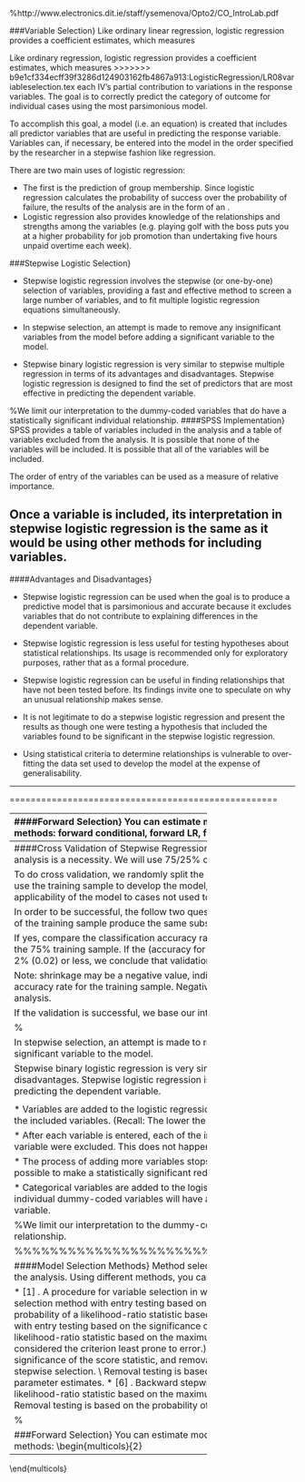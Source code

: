 
%http://www.electronics.dit.ie/staff/ysemenova/Opto2/CO_IntroLab.pdf


###Variable Selection}
Like ordinary linear regression, logistic regression provides a coefficient \textbf{b} estimates, which measures


\subsection{Variable Selection}
Like ordinary regression, logistic regression provides a coefficient \textbf{b} estimates, which measures
>>>>>>> b9e1cf334ecff39f3286d124903162fb4867a913:LogisticRegression/LR08variableselection.tex
each IV's partial contribution to variations in the response variables. The goal is to correctly predict
the category of outcome for individual cases using the most parsimonious model.

\noindent To accomplish this goal, a model (i.e. an equation) is created that includes all predictor variables that are useful in predicting the response variable. Variables can, if necessary, be entered into the model in the order specified by the researcher in a stepwise fashion like regression.


There are two main uses of logistic regression:

*  The first is the prediction of group membership. Since logistic regression calculates the
probability of success over the probability of failure, the results of the analysis are in
the form of an \textbf{odds ratio}.
*  Logistic regression also provides knowledge of the relationships and strengths among
the variables (e.g. playing golf with the boss puts you at a higher probability for job
promotion than undertaking five hours unpaid overtime each week).



###Stepwise Logistic Selection}

*  Stepwise logistic regression involves the stepwise (or one-by-one) selection of variables,
providing a fast and effective method to screen a large number of variables, and to fit
multiple logistic regression equations simultaneously.

*  In stepwise selection, an attempt is made to remove any insignificant variables from the model before adding a significant variable to the model.

*  Stepwise binary logistic regression is very similar to stepwise multiple regression in terms of its advantages and disadvantages. Stepwise logistic regression is designed to find the \textbf{\textit{most parsimonious}} set of predictors that are most effective in predicting the dependent variable.



%We limit our interpretation to the dummy-coded variables that do have a statistically significant individual relationship.
####SPSS Implementation}
SPSS provides a table of variables included in the analysis and a table of variables excluded from the analysis.  It is possible that none of the variables will be included.  It is possible that all of the variables will be included.

The order of entry of the variables can be used as a measure of relative importance.

Once a variable is included, its interpretation in stepwise logistic regression is the same as it would be using other methods for including variables.
-------------------------------------------------
####Advantages and Disadvantages}

*  Stepwise logistic regression can be used when the goal is to produce a predictive model that is parsimonious and accurate because it excludes variables that do not contribute to explaining differences in the dependent variable.

*  Stepwise logistic regression is less useful for testing hypotheses about statistical relationships. Its usage is recommended only for exploratory purposes, rather that as a formal procedure.

*  Stepwise logistic regression can be useful in finding relationships that have not been tested before. Its findings invite one to speculate on why an unusual relationship makes sense.

*  It is not legitimate to do a stepwise logistic regression and present the results as though one were testing a hypothesis that included the variables found to be significant in the stepwise logistic regression.

*  Using statistical criteria to determine relationships is vulnerable to over-fitting the data set used to develop the model at the expense of generalisability.


-------------------------------------------------

===================================================
\begin{quote}
Menard (1995: 54) writes, "there appears to be general agreement that the use of computer-controlled stepwise procedures to select variables is inappropriate for theory testing because it capitalizes on random variations in the data and produces results that tend to be idosyncratic and difficult to replicate in any sample other than the sample in which they were originally obtained."
\end{quote}
-------------------------------------------------
####Forward Selection}
You can estimate models using block entry of variables or any of the following stepwise
methods: forward conditional, forward LR, forward Wald, backward conditional, backward
LR, or backward Wald.


Forward selection is the usual option for a stepwise regression,
starting with the constant-only model and adding variables one at a time. The forward
stepwise logistic regression method utilizes the likelihood ratio test which tests the change in 2LL between steps to determine automatically which variables to add or drop from the model.

-------------------------------------------------
####Cross Validation of Stepwise Regression
When stepwise logistic regression is used, some form of validation analysis is a necessity. We will use 75/25\% cross-validation.

To do cross validation, we randomly split the data set into a 75\% training sample and a 25\% validation sample. We will use the training sample to develop the model, and we test its effectiveness on the validation sample to test the applicability of the model to cases not used to develop it.

In order to be successful, the follow two questions must be answers affirmatively:
Did the stepwise logistic regression of the training sample produce the same subset of predictors produced by the regression model of the full data set?

If yes, compare the classification accuracy rate for the 25\% validation sample to the classification accuracy rate for the 75\% training sample. If the \textbf{shrinkage} (accuracy for the 75\% training sample - accuracy for the 25\% validation sample) is 2\% (0.02) or less, we conclude that validation was successful.

Note: shrinkage may be a negative value, indicating that the accuracy rate for the validation sample is larger than the accuracy rate for the training sample. Negative shrinkage (increase in accuracy) is evidence of a successful validation analysis.

If the validation is successful, we base our interpretation on the model that included all cases.

%\subsection{Model Selection}
%Model selection is a fundamental task in data analysis,
%widely recognized as central to good inference. In many types of statistical software we have 4 automatic model
%selection techniques: forward selection, backward
%elimination, stepwise selection which combines the
%elements of the previous two, and the best subset
%selection procedure. The first three methods are based
%on the same ideas and we will talk only about stepwise
%selection as more flexible and sophisticated selection
%procedure. This choice is subjective, some researchers
%prefer to work with backward selection.
%%%%%%%%%%%%%%%%%%%%%%%%%%%%%%%%%%%%%%%%%%%%%%%%%%%%%%%%%%%%%%%%%%%%%%%%%%%%%%%%%%%%%%%%%%%%%%%%%%%%%%%
###Stepwise Logistic Selection}
Stepwise logistic regression involves the stepwise (or one-by-one) selection of variables,
providing a fast and effective method to screen a large number of variables, and to fit
multiple logistic regression equations simultaneously.

In stepwise selection, an attempt is made to remove any insignificant variables from the model before adding a significant variable to the model.

Stepwise binary logistic regression is very similar to stepwise multiple regression in terms of its advantages and disadvantages. Stepwise logistic regression is designed to find the \textbf{\textit{most parsimonious}} set of predictors that are most effective in predicting the dependent variable.

\subsection{Procedure for Stepwise Selection}

*  Variables are added to the logistic regression equation one at a time, using the statistical criterion of reducing the \textbf{\textit{-2 Log Likelihood error}} for the included variables. (Recall: The lower the $-2LL$ value, the better the fit of the model).

*  After each variable is entered, each of the included variables are tested to see if the model would be better off the variable were excluded. This does not happen often,but not impossible.

*  The process of adding more variables stops when all of the available variables have been included or when it is not possible to make a statistically significant reduction in -2 Log Likelihood using any of the variables not yet included.

*  Categorical variables are added to the logistic regression as a group. It is possible, and often likely, that not all of the individual dummy-coded variables will have a statistically significant individual relationship with the dependent variable. 


%We limit our interpretation to the dummy-coded variables that do have a statistically significant individual relationship.
\subsection{SPSS Implementation}
SPSS provides a table of variables included in the analysis and a table of variables excluded from the analysis.  
It is possible that none of the variables will be included.  
It is possible that all of the variables will be included.
The order of entry of the variables can be used as a measure of relative importance.
Once a variable is included, its interpretation in stepwise logistic regression is the same as it would be using other methods for including variables.



%%%%%%%%%%%%%%%%%%%%%%%%%%%%%%%%%%%%%%%%%%%%%%%%%%%%%%%%%

####Model Selection Methods}
Method selection allows you to specify how independent variables are entered into the analysis.
Using different methods, you can construct a variety of regression models from the same set of
variables.


* [1] \textbf{Enter}. A procedure for variable selection in which all variables in a block are entered in a
single step.
* [2] \textbf{Forward Selection (Conditional)}. Stepwise selection method with entry testing based on
the significance of the score statistic, and removal testing based on the probability of a
likelihood-ratio statistic based on conditional parameter estimates.
* [3] \textbf{Forward Selection (Likelihood Ratio)}. Stepwise selection method with entry testing based
on the significance of the score statistic, and removal testing based on the probability of a
likelihood-ratio statistic based on the maximum partial likelihood estimates. \\ (LR stands for Likelihood Ratio and  is considered the criterion least prone to error.)
* [4] \textbf{Forward Selection (Wald)}. Stepwise selection method with entry testing based on the
significance of the score statistic, and removal testing based on the probability of the Wald
statistic.
* [5] \textbf{Backward Elimination (Conditional)}. Backward stepwise selection. \\ Removal testing is based on
the probability of the likelihood-ratio statistic based on conditional parameter estimates.
* [6] \textbf{Backward Elimination (Likelihood Ratio)}. Backward stepwise selection. \\ Removal testing
is based on the probability of the likelihood-ratio statistic based on the maximum partial
likelihood estimates.
* [7] \textbf{Backward Elimination (Wald)}. Backward stepwise selection. \\ Removal testing is based on the
probability of the Wald statistic.



%\subsection{Model Selection}
%Model selection is a fundamental task in data analysis,
%widely recognized as central to good inference. In many types of statistical software we have 4 automatic model
%selection techniques: forward selection, backward
%elimination, stepwise selection which combines the
%elements of the previous two, and the best subset
%selection procedure. The first three methods are based
%on the same ideas and we will talk only about stepwise
%selection as more flexible and sophisticated selection
%procedure. This choice is subjective, some researchers
%prefer to work with backward selection.


###Forward Selection}
You can estimate models using block entry of variables or any of the following stepwise
methods: 
\begin{multicols}{2}
-------------------------------------------------

\begin{enumerate}
*  Forward conditional,
*  Forward LR,
*  Forward Wald, 
*  Backward conditional, 
*  Backward LR, 
*  Backward Wald.
\end{enumerate}
\end{multicols}




